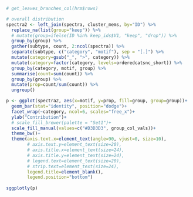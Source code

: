 ```r

# get_leaves_branches_col(hrm$rows)

# overall distribution
spectra2 <- left_join(spectra, cluster_mems, by="ID") %>% 
  replace_na(list(group="keep")) %>% 
  # mutate(group=ifelse(ID %in% keep_ids$V1, "keep", "drop")) %>%
  group_by(group) %>%
  gather(subtype, count, 2:ncol(spectra)) %>%
  separate(subtype, c("category", "motif"), sep = "[.]") %>%
  mutate(category=gsub("_", ">", category)) %>%
  mutate(category=factor(category, levels=orderedcatsnc_short)) %>%
  group_by(category, motif, group) %>%
  summarise(count=sum(count)) %>%
  group_by(group) %>%
  mutate(prop=count/sum(count)) %>%
  ungroup()

p <- ggplot(spectra2, aes(x=motif, y=prop, fill=group, group=group))+
  geom_bar(stat="identity", position="dodge")+
  facet_wrap(~category, ncol=6, scales="free_x")+
  ylab("Contribution")+
  # scale_fill_brewer(palette = "Set1")+
  scale_fill_manual(values=c("#D3D3D3", group_col_vals))+
  theme_bw()+
  theme(axis.text.x=element_text(angle=90, vjust=0, size=10),
        # axis.text.y=element_text(size=20),
        # axis.title.x=element_text(size=24),
        # axis.title.y=element_text(size=24),
        # legend.text=element_text(size=20),
        # strip.text=element_text(size=24),
        legend.title=element_blank(),
        legend.position="bottom")
        
sggplotly(p)

```
